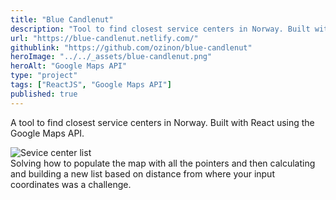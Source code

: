 ```yaml
---
title: "Blue Candlenut"
description: "Tool to find closest service centers in Norway. Built with React using the Google Maps API."
url: "https://blue-candlenut.netlify.com/"
githublink: "https://github.com/ozinon/blue-candlenut"
heroImage: "../../_assets/blue-candlenut.png"
heroAlt: "Google Maps API"
type: "project"
tags: ["ReactJS", "Google Maps API"]
published: true
---
```


A tool to find closest service centers in Norway. Built with React using the Google Maps API.

<Image src={search} alt="Sevice center list" />

<br />
Solving how to populate the map with all the pointers and then calculating and building a new list based on distance from where your input coordinates was a challenge.
